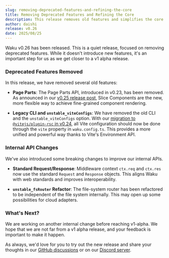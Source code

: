 ```yaml
---
slug: removing-deprecated-features-and-refining-the-core
title: Removing Deprecated Features and Refining the Core
description: This release removes old features and simplifies the core for future updates.
author: daishi
release: v0.26
date: 2025/08/25
---
```


Waku v0.26 has been released. This is a quiet release, focused on removing deprecated features. While it doesn't introduce new features, it's an important step for us as we get closer to a v1 alpha release.

### Deprecated Features Removed

In this release, we have removed several old features:

- **Page Parts**: The Page Parts API, introduced in v0.23, has been removed. As announced in our [v0.25 release post](/blog/rethinking-fine-grained-components), Slice Components are the new, more flexible way to achieve fine-grained component rendering.

- **Legacy CLI and `unstable_viteConfigs`**: We have removed the old CLI and the `unstable_viteConfigs` option. With our [migration to `@vitejs/plugin-rsc` in v0.24](/blog/migration-to-vite-plugin-rsc), all Vite configuration should now be done through the `vite` property in `waku.config.ts`. This provides a more unified and powerful way thanks to Vite's Environment API.

### Internal API Changes

We've also introduced some breaking changes to improve our internal APIs.

- **Standard Request/Response**: Middleware context `ctx.req` and `ctx.res` now use the standard `Request` and `Response` objects. This aligns Waku with web standards and improves interoperability.

- **`unstable_fsRouter` Refactor**: The file-system router has been refactored to be independent of the file system internally. This may open up some possibilities for cloud adapters.

### What's Next?

We are working on another internal change before reaching v1-alpha. We hope that we are not far from a v1 alpha release, and your feedback is important to make it happen.

As always, we'd love for you to try out the new release and share your thoughts in our [GitHub discussions](https://github.com/wakujs/waku/discussions) or on our [Discord server](https://discord.gg/MrQdmzd).
